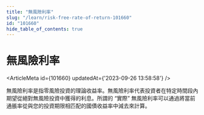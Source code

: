 ```yaml
---
title: "無風險利率"
slug: "/learn/risk-free-rate-of-return-101660"
id: "101660"
hide_table_of_contents: true
---
```



# 無風險利率

<ArticleMeta id={101660} updatedAt={'2023-09-26 13:58:58'} />
<div className='border-solid border-b border-t-0 my-4 border-[var(--ifm-color-gray-300)]' />

無風險利率是指零風險投資的理論收益率。無風險利率代表投資者在特定時間段內期望從絕對無風險投資中獲得的利息。所謂的 “實際” 無風險利率可以通過將當前通脹率從與您的投資期限相匹配的國債收益率中減去來計算。
